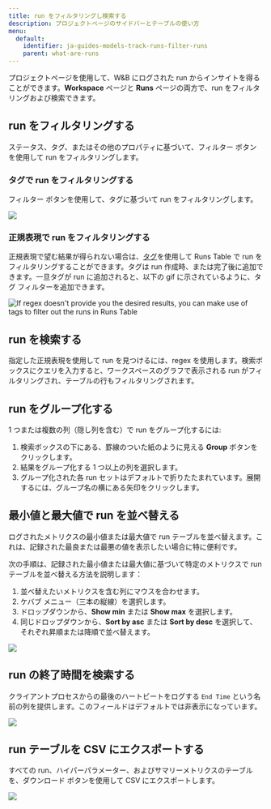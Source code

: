 ```yaml
---
title: run をフィルタリングし検索する
description: プロジェクトページのサイドバーとテーブルの使い方
menu:
  default:
    identifier: ja-guides-models-track-runs-filter-runs
    parent: what-are-runs
---
```


プロジェクトページを使用して、W&B にログされた run からインサイトを得ることができます。**Workspace** ページと **Runs** ページの両方で、run をフィルタリングおよび検索できます。

## run をフィルタリングする

ステータス、タグ、またはその他のプロパティに基づいて、フィルター ボタンを使用して run をフィルタリングします。

### タグで run をフィルタリングする

フィルター ボタンを使用して、タグに基づいて run をフィルタリングします。

<Frame>
    <img src="/images/app_ui/filter_runs.gif"  />
</Frame>

### 正規表現で run をフィルタリングする

正規表現で望む結果が得られない場合は、[タグ](/ja/guides/runs/tags/)を使用して Runs Table で run をフィルタリングすることができます。タグは run 作成時、または完了後に追加できます。一旦タグが run に追加されると、以下の gif に示されているように、タグ フィルターを追加できます。

<Frame>
    <img src="/images/app_ui/tags.gif" alt="If regex doesn't provide you the desired results, you can make use of tags to filter out the runs in Runs Table"  />
</Frame>

## run を検索する

指定した正規表現を使用して run を見つけるには、regex を使用します。検索ボックスにクエリを入力すると、ワークスペースのグラフで表示される run がフィルタリングされ、テーブルの行もフィルタリングされます。

## run をグループ化する

1 つまたは複数の列（隠し列を含む）で run をグループ化するには:

1. 検索ボックスの下にある、罫線のついた紙のように見える **Group** ボタンをクリックします。
2. 結果をグループ化する 1 つ以上の列を選択します。
3. グループ化された各 run セットはデフォルトで折りたたまれています。展開するには、グループ名の横にある矢印をクリックします。

## 最小値と最大値で run を並べ替える

ログされたメトリクスの最小値または最大値で run テーブルを並べ替えます。これは、記録された最良または最悪の値を表示したい場合に特に便利です。

次の手順は、記録された最小値または最大値に基づいて特定のメトリクスで run テーブルを並べ替える方法を説明します：

1. 並べ替えたいメトリクスを含む列にマウスを合わせます。
2. ケバブ メニュー（三本の縦線）を選択します。
3. ドロップダウンから、**Show min** または **Show max** を選択します。
4. 同じドロップダウンから、**Sort by asc** または **Sort by desc** を選択して、それぞれ昇順または降順で並べ替えます。

<Frame>
    <img src="/images/app_ui/runs_min_max.gif"  />
</Frame>

## run の終了時間を検索する

クライアントプロセスからの最後のハートビートをログする `End Time` という名前の列を提供します。このフィールドはデフォルトでは非表示になっています。

<Frame>
    <img src="/images/app_ui/search_run_endtime.png"  />
</Frame>

## run テーブルを CSV にエクスポートする

すべての run、ハイパーパラメーター、およびサマリーメトリクスのテーブルを、ダウンロード ボタンを使用して CSV にエクスポートします。

<Frame>
    <img src="/images/app_ui/export_to_csv.gif"  />
</Frame>